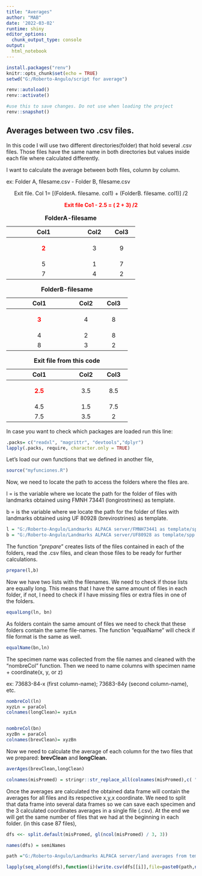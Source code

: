 ```yaml
---
title: "Averages"
author: "MAB"
date: '2022-03-02'
runtime: shiny 
editor_options: 
  chunk_output_type: console
output: 
  html_notebook 
---
```


```r

install.packages("renv")
knitr::opts_chunk$set(echo = TRUE)
setwd("G:/Roberto-Angulo/script for average")

renv::autoload()
renv::activate()
```

```r
#use this to save changes. Do not use when loading the project
renv::snapshot() 
```

## Averages between two .csv files.

In this code I will use two different directories(folder) that hold several .csv files. Those files have the same name in both directories but values inside each file where calculated differently.

I want to calculate the average between both files, column by column.

ex: Folder A, filesame.csv - Folder B, filesame.csv

::: {style="text-align:center"}
Exit file. Col 1= [(FolderA. filesame. col1) + (FolderB. filesame. col1)] /2
:::

::: {style="color:red; text-align:center"}
**Exit file Co1 - 2.5 = ( 2 + 3) /2**
:::

+----------------------------+---------+---------+
| Col1                       | Col2    | Col3    |
+:==========================:+:=======:+:=======:+
| ::: {style="color:red"}    | 3       | 9       |
| [**2**]{style="col:green"} |         |         |
| :::                        |         |         |
+----------------------------+---------+---------+
| 5                          | 1       | 7       |
+----------------------------+---------+---------+
| 7                          | 4       | 2       |
+----------------------------+---------+---------+

: **FolderA-filesame**

+-------------------------+---------+---------+
| Col1                    | Col2    | Col3    |
+:=======================:+:=======:+:=======:+
| ::: {style="color:red"} | 4       | 8       |
| **3**                   |         |         |
| :::                     |         |         |
+-------------------------+---------+---------+
| 4                       | 2       | 8       |
+-------------------------+---------+---------+
| 8                       | 3       | 2       |
+-------------------------+---------+---------+

: **FolderB-filesame**

+-------------------------+---------+---------+
| Col1                    | Col2    | Col3    |
+:=======================:+:=======:+:=======:+
| ::: {style="color:red"} | 3.5     | 8.5     |
| **2.5**                 |         |         |
| :::                     |         |         |
+-------------------------+---------+---------+
| 4.5                     | 1.5     | 7.5     |
+-------------------------+---------+---------+
| 7.5                     | 3.5     | 2       |
+-------------------------+---------+---------+

: **Exit file from this code**

In case you want to check which packages are loaded run this line:

```r
.packs= c("readxl", "magrittr", "devtools","dplyr")
lapply(.packs, require, character.only = TRUE)
```

Let's load our own functions that we defined in another file,

```r
source("myfunciones.R")
```

Now, we need to locate the path to access the folders where the files are.

l = is the variable where we locate the path for the folder of files with landmarks obtained using FMNH 73441 (longirostrines) as template.

b = is the variable where we locate the path for the folder of files with landmarks obtained using UF 80928 (brevirostrines) as template.

```r
l = "G:/Roberto-Angulo/Landmarks ALPACA server/FMNH73441 as template/spp average landmark"
b = "G:/Roberto-Angulo/Landmarks ALPACA server/UF80928 as template/spp average landmark"
```

The function "*prepare*" creates lists of the files contained in each of the folders, read the .csv files, and clean those files to be ready for further calculations.

```r
prepare(l,b) 
```

Now we have two lists with the filenames. We need to check if those lists are equally long. This means that I have the same amount of files in each folder, if not, I need to check if I have missing files or extra files in one of the folders.

```r
equalLong(ln, bn)

```

As folders contain the same amount of files we need to check that these folders contain the same file-names. The function "equalName" will check if file format is the same as well.

```r
equalName(bn,ln)
```

The specimen name was collected from the file names and cleaned with the "nombreCol" function. Then we need to name columns with specimen name + coordinate(x, y, or z)

ex: 73683-84-x (first column-name); 73683-84y (second column-name), etc.

```r
nombreCol(ln) 
xyzLn = paraCol
colnames(longClean)= xyzLn


nombreCol(bn)
xyzBn = paraCol
colnames(brevClean)= xyzBn
```

Now we need to calculate the average of each column for the two files that we prepared: **brevClean** and **longClean.**

```r

averAges(brevClean,longClean)

colnames(misPromed) = stringr::str_replace_all(colnames(misPromed),c( "[.]" =  "-", "[X]" = ""))
```

Once the averages are calculated the obtained data frame will contain the averages for all files and its respective x,y,x coordinate. We need to split that data frame into several data frames so we can save each specimen and the 3 calculated coordinates averages in a single file (.csv). At the end we will get the same number of files that we had at the beginning in each folder. (in this case 87 files),

```r

dfs <<- split.default(misPromed, gl(ncol(misPromed) / 3, 3))

names(dfs) = semiNames

path ="G:/Roberto-Angulo/Landmarks ALPACA server/land averages from temps/"

lapply(seq_along(dfs),function(i)(write.csv(dfs[[i]],file=paste0(path,names(dfs[i]),".fcsv"), row.names=FALSE)))
```
